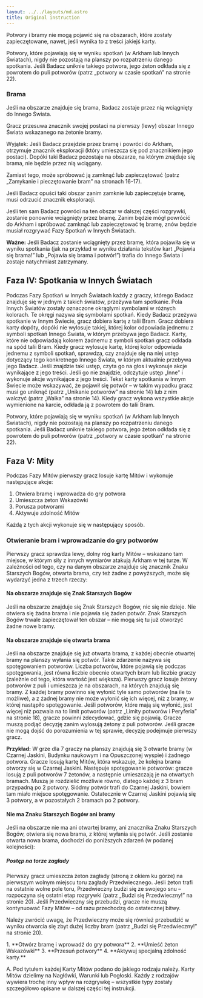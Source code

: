 ```yaml
---
layout: ../../layouts/md.astro
title: Original instruction
---
```


Potwory i bramy nie mogą pojawić się na obszarach, które zostały zapieczętowane, nawet, jeśli wynika to z treści jakiejś karty.

Potwory, które pojawiają się w wyniku spotkań (w Arkham lub Innych Światach), nigdy nie pozostają na planszy po rozpatrzeniu danego spotkania. Jeśli Badacz uniknie takiego potwora, jego żeton odkłada się z powrotem do puli potworów (patrz „potwory w czasie spotkań” na stronie 22).

### Brama
Jeśli na obszarze znajduje się brama, Badacz zostaje przez nią wciągnięty do Innego Świata.

Gracz przesuwa znacznik swojej postaci na pierwszy (lewy) obszar Innego Świata wskazanego na żetonie bramy.

Wyjątek: Jeśli Badacz przejdzie przez bramę i powróci do Arkham, otrzymuje znacznik eksploracji (który umieszcza się pod znacznikiem jego postaci). Dopóki taki Badacz pozostaje na obszarze, na którym znajduje się brama, nie będzie przez nią wciągany.

Zamiast tego, może spróbować ją zamknąć lub zapieczętować (patrz „Zamykanie i pieczętowanie bram” na stronach 16-17).

Jeśli Badacz opuści taki obszar zanim zamknie lub zapieczętuje bramę, musi odrzucić znacznik eksploracji.

Jeśli ten sam Badacz powróci na ten obszar w dalszej części rozgrywki, zostanie ponownie wciągnięty przez bramę. Zanim będzie mógł powrócić do Arkham i spróbować zamknąć lub zapieczętować tę bramę, znów będzie musiał rozgrywać Fazy Spotkań w Innych Światach.

**Ważne:** Jeśli Badacz zostanie wciągnięty przez bramę, która pojawiła się w wyniku spotkania (jak na przykład w wyniku działania tekstów kart „Pojawia się brama!” lub „Pojawia się brama i potwór!”) trafia do Innego Świata i zostaje natychmiast zatrzymany.

## Faza IV: Spotkania w Innych Światach

Podczas Fazy Spotkań w Innych Światach każdy z graczy, którego Badacz znajduje się w jednym z takich światów, przeżywa tam spotkanie. Pola Innych Światów zostały oznaczone okrągłymi symbolami w różnych kolorach. Te okręgi nazywa się symbolami spotkań.
Kiedy Badacz przeżywa spotkanie w Innym Świecie, gracz dobiera kartę z talii Bram. Gracz dobiera karty dopóty, dopóki nie wylosuje takiej, której kolor odpowiada jednemu z symboli spotkań Innego Świata, w którym przebywa jego Badacz. Karty, które nie odpowiadają kolorem żadnemu z symboli spotkań gracz odkłada na spód talii Bram.
Kiedy gracz wylosuje kartę, której kolor odpowiada jednemu z symboli spotkań, sprawdza, czy znajduje się na niej ustęp dotyczący tego konkretnego Innego Świata, w którym aktualnie przebywa jego Badacz. Jeśli znajdzie taki ustęp, czyta go na głos i wykonuje akcje wynikające z jego treści. Jeśli go nie znajdzie, odczytuje ustęp „Inne” i wykonuje akcje wynikające z jego treści.
Tekst karty spotkania w Innym Świecie może wskazywać, że pojawił się potwór – w takim wypadku gracz musi go uniknąć (patrz „Unikanie potworów” na stronie 14) lub z nim walczyć (patrz „Walka” na stronie 14). Kiedy gracz wykona wszystkie akcje wymienione na karcie, odkłada ją z powrotem do talii Bram.

Potwory, które pojawiają się w wyniku spotkań (w Arkham lub Innych Światach), nigdy nie pozostają na planszy po rozpatrzeniu danego spotkania. Jeśli Badacz uniknie takiego potwora, jego żeton odkłada się z powrotem do puli potworów (patrz „potwory w czasie spotkań” na stronie 22).

## Faza V: Mity

Podczas Fazy Mitów pierwszy gracz losuje kartę Mitów i wykonuje następujące akcje:

1. Otwiera bramę i wprowadza do gry potwora
2. Umieszcza żeton Wskazówki
3. Porusza potworami
4. Aktywuje zdolność Mitów

Każdą z tych akcji wykonuje się w następujący sposób.

### Otwieranie bram i wprowadzanie do gry potworów
Pierwszy gracz sprawdza lewy, dolny róg karty Mitów – wskazano tam miejsce, w którym siły z innych wymiarów atakują Arkham w tej turze. W zależności od tego, czy na danym obszarze znajduje się znacznik Znaku Starszych Bogów, otwarta brama, czy też żadne z powyższych, może się wydarzyć jedna z trzech rzeczy:

#### Na obszarze znajduje się Znak Starszych Bogów
  
Jeśli na obszarze znajduje się Znak Starszych Bogów, nic się nie dzieje. Nie otwiera się żadna brama i nie pojawia się żaden potwór. Znak Starszych Bogów trwale zapieczętował ten obszar – nie mogą się tu już otworzyć żadne nowe bramy.

#### Na obszarze znajduje się otwarta brama
Jeśli na obszarze znajduje się już otwarta brama, z każdej obecnie otwartej bramy na planszy wyłania się potwór. Takie zdarzenie nazywa się spotęgowaniem potworów.
Liczba potworów, które pojawią się podczas spotęgowania, jest równa liczbie obecnie otwartych bram lub liczbie graczy (zależnie od tego, która wartość jest większa).
Pierwszy gracz losuje żetony potworów z puli i umieszcza je na obszarach, na których znajdują się bramy. Z każdej bramy powinno się wyłonić tyle samo potworów (na ile to możliwe), a z żadnej bramy nie może wyłonić się ich więcej, niż z bramy, w której nastąpiło spotęgowanie. Jeśli potworów, które mają się wyłonić, jest więcej niż pozwala na to limit potworów (patrz „Limity potworów i Peryferia” na stronie 18), gracze powinni zdecydować, gdzie się pojawią. Gracze muszą podjąć decyzję zanim wylosują żetony z puli potworów. Jeśli gracze nie mogą dojść do porozumienia w tej sprawie, decyzję podejmuje pierwszy gracz.

**Przykład:**
W grze dla 7 graczy na planszy znajdują się 3 otwarte bramy (w Czarnej Jaskini, Budynku naukowym i na Opuszczonej wyspie) i żadnego potwora. Gracze losują kartę Mitów, która wskazuje, że kolejna brama otworzy się w Czarnej Jaskini. Następuje spotęgowanie potworów: gracze losują z puli potworów 7 żetonów, a następnie umieszczają je na otwartych bramach. Muszą je rozdzielić możliwie równo, dlatego każdej z 3 bram przypadną po 2 potwory. Siódmy potwór trafi do Czarnej Jaskini, bowiem tam miało miejsce spotęgowanie. Ostatecznie w Czarnej Jaskini pojawią się 3 potwory, a w pozostałych 2 bramach po 2 potwory.

#### Nie ma Znaku Starszych Bogów ani bramy
Jeśli na obszarze nie ma ani otwartej bramy, ani znacznika Znaku Starszych Bogów, otwiera się nowa brama, z której wyłania się potwór. Jeśli zostanie otwarta nowa brama, dochodzi do poniższych zdarzeń (w podanej kolejności):

##### Postęp na torze zagłady

Pierwszy gracz umieszcza żeton zagłady (stroną z okiem ku górze) na pierwszym wolnym miejscu toru zagłady Przedwiecznego.
Jeśli żeton trafi na ostatnie wolne pole toru, Przedwieczny budzi się ze swojego snu – rozpoczyna się ostatni etap rozgrywki (patrz „Budzi się Przedwieczny!” na stronie 20).
Jeśli Przedwieczny się przebudzi, gracze nie muszą kontynuować Fazy Mitów – od razu przechodzą do ostatecznej bitwy.
  
 Należy zwrócić uwagę, że Przedwieczny może się również przebudzić w wyniku otwarcia się zbyt dużej liczby bram (patrz „Budzi się Przedwieczny!” na stronie 20).

<Notice header="Rozpatrywanie karty mitów">
1. **Otwórz bramę i wprowadź do gry potwora**
2. **Umieść żeton Wskazówki**
3. **Przesuń potwory**
4. **Aktywuj specjalną zdolność karty.**

A. Pod tytułem każdej Karty Mitów podano do jakiego rodzaju należy. Karty Mitów dzielimy na Nagłówki, Warunki lub Pogłoski. Każdy z rodzajów wywiera trochę inny wpływ na rozgrywkę – wszystkie typy zostały szczegółowo opisane w dalszej części tej instrukcji.
</Notice>